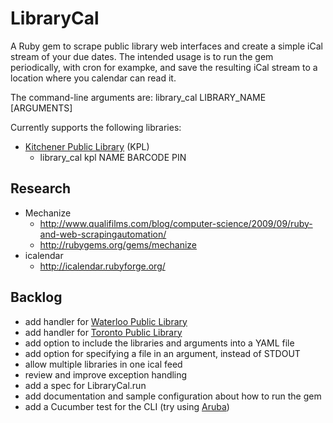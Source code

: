 =LibraryCal=
A Ruby gem to scrape public library web interfaces and create a simple iCal stream of your due dates.
The intended usage is to run the gem periodically, with cron for exampke, and save the resulting iCal stream to a location where you calendar can read it.

The command-line arguments are:
library_cal LIBRARY_NAME [ARGUMENTS]

Currently supports the following libraries:
* [http://kpl.org Kitchener Public Library] (KPL)
** library_cal kpl NAME BARCODE PIN

==Research==
* Mechanize
** http://www.qualifilms.com/blog/computer-science/2009/09/ruby-and-web-scrapingautomation/
** http://rubygems.org/gems/mechanize
* icalendar
** http://icalendar.rubyforge.org/

==Backlog==
* add handler for [http://wpl.ca Waterloo Public Library]
* add handler for [http://tpl.ca Toronto Public Library]
* add option to include the libraries and arguments into a YAML file
* add option for specifying a file in an argument, instead of STDOUT
* allow multiple libraries in one ical feed
* review and improve exception handling
* add a spec for LibraryCal.run
* add documentation and sample configuration about how to run the gem
* add a Cucumber test for the CLI (try using [https://github.com/cucumber/aruba Aruba])
